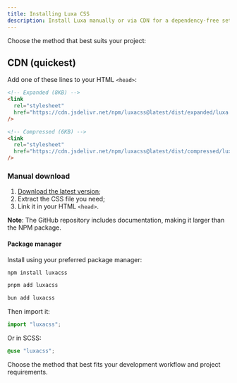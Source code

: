 ```yaml
---
title: Installing Luxa CSS
description: Install Luxa manually or via CDN for a dependency-free setup, or use NPM.
---
```


Choose the method that best suits your project:

## CDN (quickest)

Add one of these lines to your HTML `<head>`:

```html
<!-- Expanded (8KB) -->
<link
  rel="stylesheet"
  href="https://cdn.jsdelivr.net/npm/luxacss@latest/dist/expanded/luxa.css"
/>

<!-- Compressed (6KB) -->
<link
  rel="stylesheet"
  href="https://cdn.jsdelivr.net/npm/luxacss@latest/dist/compressed/luxa.min.css"
/>
```

### Manual download

1. [Download the latest version](https://github.com/luxonauta/luxacss/archive/main.zip/?ref=luxacss.com);
2. Extract the CSS file you need;
3. Link it in your HTML `<head>`.

**Note**: The GitHub repository includes documentation, making it larger than the NPM package.

#### Package manager

Install using your preferred package manager:

```bash
npm install luxacss

pnpm add luxacss

bun add luxacss
```

Then import it:

```js
import "luxacss";
```

Or in SCSS:

```scss
@use "luxacss";
```

Choose the method that best fits your development workflow and project requirements.
